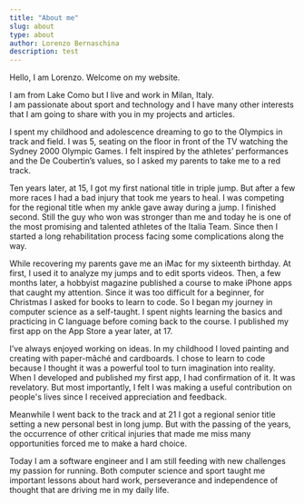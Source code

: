 ```yaml
---
title: "About me"
slug: about
type: about
author: Lorenzo Bernaschina
description: test
---
```


Hello, I am Lorenzo. Welcome on my website.

I am from Lake Como but I live and work in Milan, Italy.<br/> I am passionate about sport and technology and I have many other interests that I am going to share with you in my projects and articles.

I spent my childhood and adolescence dreaming to go to the Olympics in track and field. I was 5, seating on the floor in front of the TV watching the Sydney 2000 Olympic Games. I felt inspired by the athletes’ performances and the De Coubertin’s values, so I asked my parents to take me to a red track.

Ten years later, at 15, I got my first national title in triple jump. But after a few more races I had a bad injury that took me years to heal. I was competing for the regional title when my ankle gave away during a jump. I finished second. Still the guy who won was stronger than me and today he is one of the most promising and talented athletes of the Italia Team. Since then I started a long rehabilitation process facing some complications along the way.

While recovering my parents gave me an iMac for my sixteenth birthday. At first, I used it to analyze my jumps and to edit sports videos. Then, a few months later, a hobbyist magazine published a course to make iPhone apps that caught my attention. Since it was too difficult for a beginner, for Christmas I asked for books to learn to code. So I began my journey in computer science as a self-taught. I spent nights learning the basics and practicing in C language before coming back to the course. I published my first app on the App Store a year later, at 17.

I’ve always enjoyed working on ideas. In my childhood I loved painting and creating with paper-mâché and cardboards. I chose to learn to code because I thought it was a powerful tool to turn imagination into reality. When I developed and published my first app, I had confirmation of it. It was revelatory. But most importantly, I felt I was making a useful contribution on people's lives since I received appreciation and feedback.

Meanwhile I went back to the track and at 21 I got a regional senior title setting a new personal best in long jump. But with the passing of the years, the occurrence of other critical injuries that made me miss many opportunities forced me to make a hard choice.

Today I am a software engineer and I am still feeding with new challenges my passion for running. Both computer science and sport taught me important lessons about hard work, perseverance and independence of thought that are driving me in my daily life.